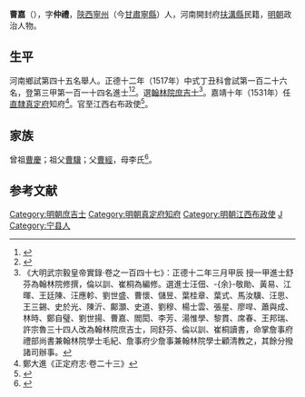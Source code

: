 {{for|曹操之孙真定王曹嘉|曹嘉 (三国)}}
{{明清人物信息框
| 姓名 = 曹嘉
| 原名 =
| 圖片名稱= 
| 圖片大小 =
| 圖片說明 = 
| 最高職務 = 江西右布政使
| 國家 = 大明 
| 爵位 =
| 籍貫 = [[陝西|陝西]][[宁州_(西魏)|寧州]]<br>河南開封府扶溝縣民籍
| 族裔 = 
| 字號 = 字仲禮
| 諡號 =
| 出生日期 = 生年不詳
| 出生地點 =
| 逝世日期 = 卒年不詳 
| 逝世地點 =
| 墓葬 =
| 配偶 = 
| 親屬 = 
| 出身 =
* 正德十二年丁丑科同進士出身
| 經歷 =
| 著作 =  
}}
'''曹嘉'''（{{bd|？||？|catIdx=}}），字'''仲禮'''，[[陝西|陝西]][[宁州_(西魏)|寧州]]（今[[甘肅|甘肅]][[寧縣|寧縣]]）人，河南開封府[[扶溝縣|扶溝縣]]民籍，[[明朝|明朝]]政治人物。

== 生平 ==
河南鄉試第四十五名舉人。正德十二年（1517年）中式丁丑科會試第一百二十六名，登第三甲第一百一十四名進士<ref>{{Cite book|title=《皇明贡举考》卷五|last=（明）[[张朝瑞|张朝瑞]]|first=|publisher=《续修四库全书》史部第828册|year=|isbn=|location=|pages=}}</ref><ref>{{Cite book|title=贡举志五种 上|last=鲁小俊，江俊伟著|first=|publisher=武汉：武汉大学出版社|year=2009|isbn=978-7-307-07043-1|location=|pages=}}</ref>。選[[翰林院|翰林院]][[庶吉士|庶吉士]]<ref>《大明武宗毅皇帝實錄·卷之一百四十七》：正德十二年三月甲辰 授一甲進士舒芬為翰林院修撰，倫以訓、崔桐為編修。選進士汪佃、-{余}-敬勛、黃易、江暉、王廷陳、汪應軫、劉世盛、曹懷、儲昱、葉桂章、葉式、馬汝驥、汪思、王三錫、史於光、陳沂、鄺灝、史道、劉穆、楊士雲、張星、廖哻、蕭與成、林時、鄭自璧、劉世揚、曹嘉、閻閎、李芳、湯惟學、黎貫、席春、王邦瑞、許宗魯三十四人改為翰林院庶吉士，同舒芬、倫以訓、崔桐讀書，命掌詹事府禮部尚書兼翰林院學士毛紀、詹事府少詹事兼翰林院學士顧清教之，其餘分撥諸司辦事。</ref>。嘉靖十年（1531年）任[[北直隸|直隸]][[真定府|真定府]]知府<ref>鄭大進《正定府志·卷二十三》</ref>。官至江西右布政使<ref>{{cite news|title=扶沟县历代进士名录|url=http://www.fugou.gov.cn/fgw/News_View.asp?NewsID=1504|accessdate=2013-09-15|newspaper=扶沟县人民政府|archive-date=2013-09-21|archive-url=https://web.archive.org/web/20130921060055/http://www.fugou.gov.cn/fgw/News_View.asp?NewsID=1504|dead-url=no}}</ref>。

== 家族 ==
曾祖[[曹慶|曹慶]]；祖父[[曹驥|曹驥]]；父[[曹經|曹經]]，母李氏<ref>{{Cite book|title=天一阁藏明代科举录选刊 登科录 点校本|last=龚延明主编|first=|publisher=宁波出版社|year=2016|isbn=978-7-5526-2320-8|location=宁波|pages=|quote=《天一閣藏明代科舉錄選刊.登科錄》之《正德十二年丁丑科進士登科錄》}}</ref>。

==参考文献==
{{reflist}}

{{正德十二年丁丑科殿試金榜}}
{{DEFAULTSORT:Cao曹}}
[[Category:明朝庶吉士|Category:明朝庶吉士]]
[[Category:明朝真定府知府|Category:明朝真定府知府]]
[[Category:明朝江西布政使|Category:明朝江西布政使]]
[[Category:曹姓|J]]
[[Category:宁县人|Category:宁县人]]